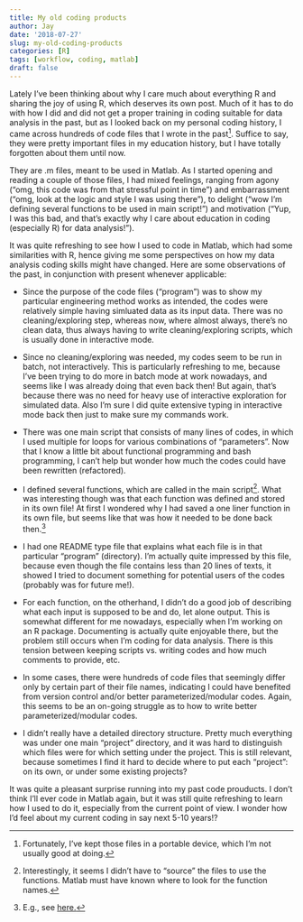 ```yaml
---
title: My old coding products
author: Jay
date: '2018-07-27'
slug: my-old-coding-products
categories: [R]
tags: [workflow, coding, matlab]
draft: false
---
```


Lately I've been thinking about why I care much about everything R and sharing the joy of using R, which deserves its own post. Much of it has to do with how I did and did not get a proper training in coding suitable for data analysis in the past, but as I looked back on my personal coding history, I came across hundreds of code files that I wrote in the past^[Fortunately, I've kept those files in a portable device, which I'm not usually good at doing.]. Suffice to say, they were pretty important files in my education history, but I have totally forgotten about them until now. 

They are .m files, meant to be used in Matlab. As I started opening and reading a couple of those files, I had mixed feelings, ranging from agony ("omg, this code was from that stressful point in time") and embarrassment ("omg, look at the logic and style I was using there"), to delight ("wow I'm defining several functions to be used in main script!") and motivation ("Yup, I was this bad, and that's exactly why I care about education in coding (especially R) for data analysis!").  

It was quite refreshing to see how I used to code in Matlab, which had some similarities with R, hence giving me some perspectives on how my data analysis coding skills might have changed. Here are some observations of the past, in conjunction with present whenever applicable: 

* Since the purpose of the code files ("program") was to show my particular engineering method works as intended, the codes were relatively simple having simluated data as its input data. There was no cleaning/exploring step, whereas now, where almost always, there's no clean data, thus always having to write cleaning/exploring scripts, which is usually done in interactive mode.

* Since no cleaning/exploring was needed, my codes seem to be run in batch, not interactively. This is particularly refreshing to me, because I've been trying to do more in batch mode at work nowadays, and seems like I was already doing that even back then! But again, that's because there was no need for heavy use of interactive exploration for simulated data. Also I'm sure I did quite extensive typing in interactive mode back then just to make sure my commands work.

* There was one main script that consists of many lines of codes, in which I used multiple for loops for various combinations of "parameters". Now that I know a little bit about functional programming and bash programming, I can't help but wonder how much the codes could have been rewritten (refactored). 

* I defined several functions, which are called in the main script^[Interestingly, it seems I didn't have to "source" the files to use the functions. Matlab must have known where to look for the function names.]. What was interesting though was that each function was defined and stored in its own file! At first I wondered why I had saved a one liner function in its own file, but seems like that was how it needed to be done back then.^[E.g., see [here.](http://www.mathworks.com/help/matlab/matlab_prog/create-functions-in-files.html)] 

* I had one README type file that explains what each file is in that particular "program" (directory). I'm actually quite impressed by this file, because even though the file contains less than 20 lines of texts, it showed I tried to document something for potential users of the codes (probably was for future me!). 

* For each function, on the otherhand, I didn't do a good job of describing what each input is supposed to be and do, let alone output. This is somewhat different for me nowadays, especially when I'm working on an R package. Documenting is actually quite enjoyable there, but the problem still occurs when I'm coding for data analysis. There is this tension between keeping scripts vs. writing codes and how much comments to provide, etc.  

* In some cases, there were hundreds of code files that seemingly differ only by certain part of their file names, indicating I could have benefited from version control and/or better parameterized/modular codes. Again, this seems to be an on-going struggle as to how to write better parameterized/modular codes. 

* I didn't really have a detailed directory structure. Pretty much everything was under one main "project" directory, and it was hard to distinguish which files were for which setting under the project. This is still relevant, because sometimes I find it hard to decide where to put each "project": on its own, or under some existing projects? 

It was quite a pleasant surprise running into my past code prouducts. I don't think I'll ever code in Matlab again, but it was still quite refreshing to learn how I used to do it, especially from the current point of view. I wonder how I'd feel about my current coding in say next 5-10 years!?

